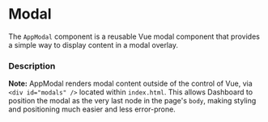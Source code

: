 
<Meta of={ModalStories} />

# Modal 

The <code>AppModal</code> component is a reusable Vue modal component that provides a simple way to display content in a modal overlay.

### Description

<strong>Note:</strong> AppModal renders modal content outside of the control of Vue, via <code>&lt;div id="modals" /&gt;</code> located within <code>index.html</code>. This allows Dashboard to position the modal as the very last node in the page's <code>body</code>, making styling and positioning much easier and less error-prone. 

<Canvas of={ModalStories.Default} />
